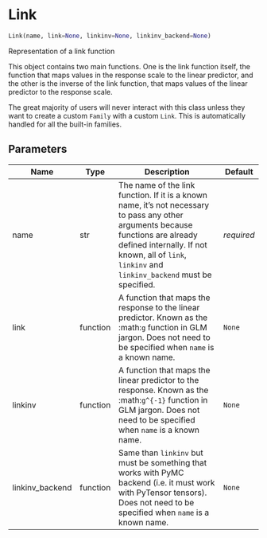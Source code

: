 # Link { #bambi.Link }

```python
Link(name, link=None, linkinv=None, linkinv_backend=None)
```

Representation of a link function

This object contains two main functions. One is the link function itself, the function
that maps values in the response scale to the linear predictor, and the other is the inverse
of the link function, that maps values of the linear predictor to the response scale.

The great majority of users will never interact with this class unless they want to create
a custom `Family` with a custom `Link`. This is automatically handled for all the built-in
families.

## Parameters {.doc-section .doc-section-parameters}

| Name            | Type     | Description                                                                                                                                                                                                                            | Default    |
|-----------------|----------|----------------------------------------------------------------------------------------------------------------------------------------------------------------------------------------------------------------------------------------|------------|
| name            | str      | The name of the link function. If it is a known name, it's not necessary to pass any other arguments because functions are already defined internally. If not known, all of `link`, `linkinv` and `linkinv_backend` must be specified. | _required_ |
| link            | function | A function that maps the response to the linear predictor. Known as the :math:`g` function in GLM jargon. Does not need to be specified when `name` is a known name.                                                                   | `None`     |
| linkinv         | function | A function that maps the linear predictor to the response. Known as the :math:`g^{-1}` function in GLM jargon. Does not need to be specified when `name` is a known name.                                                              | `None`     |
| linkinv_backend | function | Same than `linkinv` but must be something that works with PyMC backend (i.e. it must work with PyTensor tensors). Does not need to be specified when `name` is a known name.                                                           | `None`     |